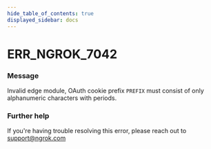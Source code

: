 ```yaml
---
hide_table_of_contents: true
displayed_sidebar: docs
---
```



# ERR_NGROK_7042

### Message
Invalid edge module, OAuth cookie prefix `PREFIX` must consist of only alphanumeric characters with periods.

<ErrorDetails error='err_ngrok_7042' />


### Further help
If you're having trouble resolving this error, please reach out to [support@ngrok.com](mailto:support@ngrok.com?subject=Help%20with%20ERR_NGROK_7042)

